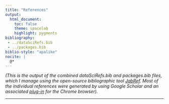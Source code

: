 ```yaml
---
title: "References"
output:
  html_document:
    toc: false
    theme: spacelab 
    highlight: pygments
bibliography: 
 - ../dataSciRefs.bib
 - ../packages.bib
biblio-style: "apalike"
nocite: |
  @*
---
```


*(This is the output of the combined dataSciRefs.bib and packages.bib files, which I manage using the open-source bibliographic tool [JabRef](http://www.jabref.org/). Most of the individual references were generated by using Google Scholar and an associated [plug-in](https://chrome.google.com/webstore/detail/google-scholar-button/ldipcbpaocekfooobnbcddclnhejkcpn?hl=en) for the Chrome browser).* 

----------
